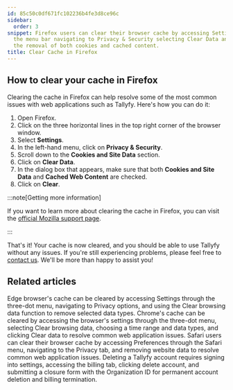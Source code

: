 ```yaml
---
id: 85c50c0df671fc102236b4fe3d8ce96c
sidebar:
  order: 3
snippet: Firefox users can clear their browser cache by accessing Settings through
  the menu bar navigating to Privacy & Security selecting Clear Data and confirming
  the removal of both cookies and cached content.
title: Clear Cache in Firefox
---
```


## How to clear your cache in Firefox

Clearing the cache in Firefox can help resolve some of the most common issues with web applications such as Tallyfy. Here's how you can do it:

1. Open Firefox.
2. Click on the three horizontal lines in the top right corner of the browser window.
3. Select **Settings**.
4. In the left-hand menu, click on **Privacy & Security**.
5. Scroll down to the **Cookies and Site Data** section.
6. Click on **Clear Data**.
7. In the dialog box that appears, make sure that both **Cookies and Site Data** and **Cached Web Content** are checked.
8. Click on **Clear**.

:::note[Getting more information]

If you want to learn more about clearing the cache in Firefox, you can visit the [official Mozilla support page](https://support.mozilla.org/en-US/kb/how-clear-firefox-cache).

:::

That's it! Your cache is now cleared, and you should be able to use Tallyfy without any issues. If you're still experiencing problems, please feel free to [contact us](https://tallyfy.com/contact-us/). We'll be more than happy to assist you!


## Related articles
<CardGrid>
<LinkTitleCard header="<b>Troubleshooting > Clear Cache in Edge</b>" href="/products/pro/miscellaneous/troubleshooting/clear-cache-edge/" > Edge browser's cache can be cleared by accessing Settings through the three-dot menu, navigating to Privacy options, and using the Clear browsing data function to remove selected data types. </LinkTitleCard>
<LinkTitleCard header="<b>Troubleshooting > Clear Cache in Chrome</b>" href="/products/pro/miscellaneous/troubleshooting/clear-cache-chrome/" > Chrome's cache can be cleared by accessing the browser's settings through the three-dot menu, selecting Clear browsing data, choosing a time range and data types, and clicking Clear data to resolve common web application issues. </LinkTitleCard>
<LinkTitleCard header="<b>Troubleshooting > Clear Cache in Safari</b>" href="/products/pro/miscellaneous/troubleshooting/clear-cache-safari/" > Safari users can clear their browser cache by accessing Preferences through the Safari menu, navigating to the Privacy tab, and removing website data to resolve common web application issues. </LinkTitleCard>
<LinkTitleCard header="<b>Personal Settings > Cancel and delete your Tallyfy account</b>" href="/products/pro/settings/personal-settings/how-can-i-cancel-and-delete-my-tallyfy-account/" > Deleting a Tallyfy account requires signing into settings, accessing the billing tab, clicking delete account, and submitting a closure form with the Organization ID for permanent account deletion and billing termination. </LinkTitleCard>
</CardGrid>